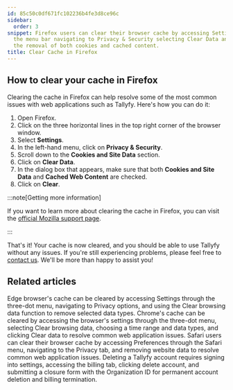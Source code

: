 ```yaml
---
id: 85c50c0df671fc102236b4fe3d8ce96c
sidebar:
  order: 3
snippet: Firefox users can clear their browser cache by accessing Settings through
  the menu bar navigating to Privacy & Security selecting Clear Data and confirming
  the removal of both cookies and cached content.
title: Clear Cache in Firefox
---
```


## How to clear your cache in Firefox

Clearing the cache in Firefox can help resolve some of the most common issues with web applications such as Tallyfy. Here's how you can do it:

1. Open Firefox.
2. Click on the three horizontal lines in the top right corner of the browser window.
3. Select **Settings**.
4. In the left-hand menu, click on **Privacy & Security**.
5. Scroll down to the **Cookies and Site Data** section.
6. Click on **Clear Data**.
7. In the dialog box that appears, make sure that both **Cookies and Site Data** and **Cached Web Content** are checked.
8. Click on **Clear**.

:::note[Getting more information]

If you want to learn more about clearing the cache in Firefox, you can visit the [official Mozilla support page](https://support.mozilla.org/en-US/kb/how-clear-firefox-cache).

:::

That's it! Your cache is now cleared, and you should be able to use Tallyfy without any issues. If you're still experiencing problems, please feel free to [contact us](https://tallyfy.com/contact-us/). We'll be more than happy to assist you!


## Related articles
<CardGrid>
<LinkTitleCard header="<b>Troubleshooting > Clear Cache in Edge</b>" href="/products/pro/miscellaneous/troubleshooting/clear-cache-edge/" > Edge browser's cache can be cleared by accessing Settings through the three-dot menu, navigating to Privacy options, and using the Clear browsing data function to remove selected data types. </LinkTitleCard>
<LinkTitleCard header="<b>Troubleshooting > Clear Cache in Chrome</b>" href="/products/pro/miscellaneous/troubleshooting/clear-cache-chrome/" > Chrome's cache can be cleared by accessing the browser's settings through the three-dot menu, selecting Clear browsing data, choosing a time range and data types, and clicking Clear data to resolve common web application issues. </LinkTitleCard>
<LinkTitleCard header="<b>Troubleshooting > Clear Cache in Safari</b>" href="/products/pro/miscellaneous/troubleshooting/clear-cache-safari/" > Safari users can clear their browser cache by accessing Preferences through the Safari menu, navigating to the Privacy tab, and removing website data to resolve common web application issues. </LinkTitleCard>
<LinkTitleCard header="<b>Personal Settings > Cancel and delete your Tallyfy account</b>" href="/products/pro/settings/personal-settings/how-can-i-cancel-and-delete-my-tallyfy-account/" > Deleting a Tallyfy account requires signing into settings, accessing the billing tab, clicking delete account, and submitting a closure form with the Organization ID for permanent account deletion and billing termination. </LinkTitleCard>
</CardGrid>